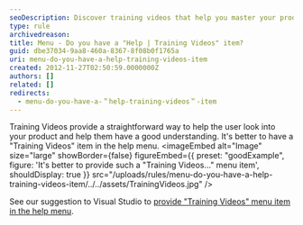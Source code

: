 ```yaml
---
seoDescription: Discover training videos that help you master your product and gain a deeper understanding with ease.
type: rule
archivedreason:
title: Menu - Do you have a "Help | Training Videos" item?
guid: dbe37034-9aa8-460a-8367-8f08b0f1765a
uri: menu-do-you-have-a-help-training-videos-item
created: 2012-11-27T02:50:59.0000000Z
authors: []
related: []
redirects:
  - menu-do-you-have-a-＂help-training-videos＂-item
---
```


Training Videos provide a straightforward way to help the user look into your product and help them have a good understanding. It's better to have a "Training Videos" item in the help menu.
<imageEmbed
  alt="Image"
  size="large"
  showBorder={false}
  figureEmbed={{
    preset: "goodExample",
    figure: 'It\'s better to provide such a "Training Videos..." menu item',
    shouldDisplay: true
  }}
  src="/uploads/rules/menu-do-you-have-a-help-training-videos-item/../../assets/TrainingVideos.jpg"
/>

See our suggestion to Visual Studio to [provide "Training Videos" menu item in the help menu](http://www.ssw.com.au/ssw/Standards/BetterSoftwareSuggestions/VisualStudio.aspx#TrainingVideos).